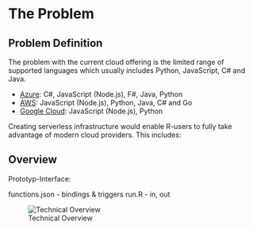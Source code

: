 # The Problem
<!-- 
Outlining the issue / weak point / problem to be solved by this proposal. This should be a compelling section that sets the reader up for the next section - the proposed solution!

It is important to cover:

 - [ ] What the problem is
 - [ ] Who it affects
 - [ ] Have there been previous attempts to resolve the problem
 - [ ] Why it should be tackled
-->



## Problem Definition

The problem with the current cloud offering is the limited range of supported languages which usually includes Python, JavaScript, C# and Java. 

- [Azure](https://docs.microsoft.com/en-us/azure/azure-functions/supported-languages): C#, JavaScript (Node.js), F#, Java, Python
- [AWS](https://aws.amazon.com/lambda/faqs/): JavaScript (Node.js), Python, Java, C# and Go
- [Google Cloud](https://cloud.google.com/functions/docs/writing/): JavaScript (Node.js), Python

Creating serverless infrastructure would enable R-users to fully take advantage of modern cloud providers. This includes:



## Overview

Prototyp-Interface:

functions.json - bindings & triggers
run.R - in, out

![Technical Overview](proposal/img/serverless.png)




